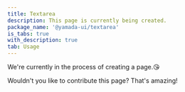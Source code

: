 ```yaml
---
title: Textarea
description: This page is currently being created.
package_name: '@yamada-ui/textarea'
is_tabs: true
with_description: true
tab: Usage
---
```


We're currently in the process of creating a page.😘

Wouldn't you like to contribute this page? That's amazing!
